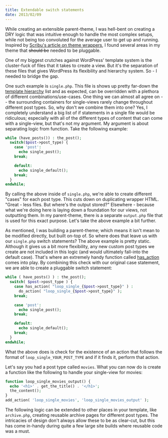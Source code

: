 ```yaml
---
title: Extendable switch statements
date: 2013/02/09
---
```


While creating an extensible parent-theme, I was hell-bent on creating a DRY logic that was intuitive enough to handle the most complex setups, while not being too convoluted for the average user to get up and running. Inspired by [Scribu's article on theme wrappers](http://scribu.net/wordpress/theme-wrappers.html), I found several areas in my theme that ~~should be~~ needed to be pluggable.

One of my biggest crutches against WordPress' template system is the cluster-fuck of files that it takes to create a view. But it's the separation of these files that gives WordPress its flexibility and hierarchy system. So - I needed to bridge the gap.

One such example is `single.php`. This file is shows up pretty far-down the [template hierarchy](http://codex.wordpress.org/Template_Hierarchy#Visual_Overview) list and as expected, can be overridden with a plethora of different combinations/use-cases. One thing we can almost all agree on -- the surrounding containers for single-views rarely change throughout different post types. So, why don't we combine them into one? Yes, I completely understand a big list of if statements in a single file would be ridiculous; especially with all of the different types of content that can come with a single-view, but that's not my argument. My argument is about separating logic from function. Take the following example:

```php
while (have_posts()) : the_post();
  switch($post->post_type) {
    case 'post':
      echo single_post();
    break;

    default:
      echo single_default();
    break;
  }
endwhile;
```

By calling the above inside of `single.php`, we're able to create different "cases" for each post type. This cuts down on duplicating wrapper HTML. "Great - less files. But where's the output stored?" Elsewhere - because what we're doing here is laying down a foundation for our views, not outputting them. In my parent-theme, there is a separate `output.php` file that is used for this exact purpose. Let's take the above example a bit further.

As mentioned, I was building a parent-theme; which means it isn't mean to be modified directly, but built on-top of. So where does that leave us with our `single.php` switch statements? The above example is pretty static. Although it gives us a bit more flexibility, any new custom post types we create are not included in this logic (and would ultimately fall-into the default case). That's where an extremely handy function called [has_action](http://codex.wordpress.org/Function_Reference/has_action) comes into play. By combining this check with our original case statement, we are able to create a pluggable switch statement:

```php
while ( have_posts() ) : the_post();
  switch( $post->post_type ) {
    case has_action( "loop_single_{$post->post_type}" ) :
      do_action( "loop_single_{$post->post_type}" );
    break;

    case 'post':
      echo single_post();
    break;

    default:
      echo single_default();
    break;
  }
endwhile;
```

What the above does is check for the existence of an action that follows the format of `loop_single_YOUR_POST_TYPE` and if it finds it, perform that action.

Let's say you had a post type called `movies`. What you can now do is create a function like the following to handle your single-view for movies:

```php
function loop_single_movies_output() {
  echo '<h1>' . get_the_title() . '</h1>';
  the_content();
}
add_action( 'loop_single_movies', 'loop_single_movies_output' );
```

The following logic can be extended to other places in your template, like `archive.php`, creating reusable archive pages for different post types. The intricacies of design don't always allow these to be as clear-cut, but this has come in-handy during quite a few large site builds where reusable code was a must.
